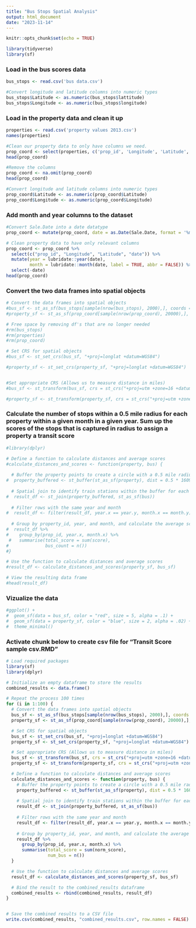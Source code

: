 ---
title: "Bus Stops Spatial Analysis"
output: html_document
date: "2023-11-14"
---

```{r setup, include=FALSE}
knitr::opts_chunk$set(echo = TRUE)
```

```{r}
library(tidyverse)
library(sf)
```

### Load in the bus scores data
```{r}
bus_stops <- read.csv('bus data.csv')

#Convert longitude and latitude columns into numeric types
bus_stops$Latitude <- as.numeric(bus_stops$lattitude) 
bus_stops$Longitude <- as.numeric(bus_stops$longitude)
```

### Load in the property data and clean it up
```{r}
properties <- read.csv('property values 2013.csv')
names(properties)

#Clean our property data to only have columns we need.
prop_coord <- select(properties, c('prop_id', 'Longitude', 'Latitude', 'Sale.Date'))
head(prop_coord)

#Remove the columns
prop_coord <- na.omit(prop_coord)
head(prop_coord)

#Convert longitude and latitude columns into numeric types
prop_coord$Latitude <- as.numeric(prop_coord$Latitude) 
prop_coord$Longitude <- as.numeric(prop_coord$Longitude)
```

### Add month and year columns to the dataset
```{r}
#Convert Sale.Date into a date datatype
prop_coord <- mutate(prop_coord, date = as.Date(Sale.Date, format = '%m/%d/%Y'))

# Clean property data to have only relevant columns
prop_coord <- prop_coord %>%
  select(c("prop_id", "Longitude", "Latitude", "date")) %>%
  mutate(year = lubridate::year(date),
         month = lubridate::month(date, label = TRUE, abbr = FALSE)) %>%
  select(-date)
head(prop_coord)
```

### Convert the two data frames into spatial objects
```{r}

# Convert the data frames into spatial objects
#bus_sf <- st_as_sf(bus_stops[sample(nrow(bus_stops), 2000),], coords = c("longitude", #"lattitude"))
#property_sf <- st_as_sf(prop_coord[sample(nrow(prop_coord), 20000),], coords = c('Longitude', #'Latitude'))

# Free space by removing df's that are no longer needed
#rm(bus_stops)
#rm(properties)
#rm(prop_coord)

# Set CRS for spatial objects
#bus_sf <- st_set_crs(bus_sf, "+proj=longlat +datum=WGS84")

#property_sf <- st_set_crs(property_sf, "+proj=longlat +datum=WGS84")


#Set appropriate CRS (Allows us to measure distance in miles)
#bus_sf <- st_transform(bus_sf, crs = st_crs("+proj=utm +zone=16 +datum=WGS84 +units=m #+no_defs"))

#property_sf <- st_transform(property_sf, crs = st_crs("+proj=utm +zone=16 +datum=WGS84 +units=m #+no_defs"))
```

### Calculate the number of stops within a 0.5 mile radius for each property within a given month in a given year. Sum up the scores of the stops that is captured in radius to assign a property a transit score
```{r}
#library(dplyr)

# Define a function to calculate distances and average scores
#calculate_distances_and_scores <- function(property, bus) {
  
  # Buffer the property points to create a circle with a 0.5 mile radius
#  property_buffered <- st_buffer(st_as_sf(property), dist = 0.5 * 1609.34)  # 1 mile = 1609.34 #meters
  
  # Spatial join to identify train stations within the buffer for each property
#  result_df <- st_join(property_buffered, st_as_sf(bus))
  
  # Filter rows with the same year and month
#  result_df <- filter(result_df, year.x == year.y, month.x == month.y)
  
  # Group by property_id, year, and month, and calculate the average score
#  result_df %>%
#    group_by(prop_id, year.x, month.x) %>%
 #   summarise(total_score = sum(score),
#              bus_count = n())
#}

# Use the function to calculate distances and average scores
#result_df <- calculate_distances_and_scores(property_sf, bus_sf)

# View the resulting data frame
#head(result_df)
```
### Vizualize the data
```{r}
#ggplot() +
#  geom_sf(data = bus_sf, color = "red", size = 5, alpha = .1) +
#  geom_sf(data = property_sf, color = "blue", size = 2, alpha = .02) +
#  theme_minimal()
```

### Activate chunk below to create csv file for "Transit Score sample csv.RMD"
```{r}

# Load required packages
library(sf)
library(dplyr)

# Initialize an empty dataframe to store the results
combined_results <- data.frame()

# Repeat the process 100 times
for (i in 1:100) {
  # Convert the data frames into spatial objects
  bus_sf <- st_as_sf(bus_stops[sample(nrow(bus_stops), 2000),], coords = c("longitude", "lattitude"))
  property_sf <- st_as_sf(prop_coord[sample(nrow(prop_coord), 20000),], coords = c('Longitude', 'Latitude'))

  # Set CRS for spatial objects
  bus_sf <- st_set_crs(bus_sf, "+proj=longlat +datum=WGS84")
  property_sf <- st_set_crs(property_sf, "+proj=longlat +datum=WGS84")

  # Set appropriate CRS (Allows us to measure distance in miles)
  bus_sf <- st_transform(bus_sf, crs = st_crs("+proj=utm +zone=16 +datum=WGS84 +units=m +no_defs"))
  property_sf <- st_transform(property_sf, crs = st_crs("+proj=utm +zone=16 +datum=WGS84 +units=m +no_defs"))

  # Define a function to calculate distances and average scores
  calculate_distances_and_scores <- function(property, bus) {
    # Buffer the property points to create a circle with a 0.5 mile radius
    property_buffered <- st_buffer(st_as_sf(property), dist = 0.5 * 1609.34)  # 1 mile = 1609.34 meters
    
    # Spatial join to identify train stations within the buffer for each property
    result_df <- st_join(property_buffered, st_as_sf(bus))
    
    # Filter rows with the same year and month
    result_df <- filter(result_df, year.x == year.y, month.x == month.y)
    
    # Group by property_id, year, and month, and calculate the average score
    result_df %>%
      group_by(prop_id, year.x, month.x) %>%
      summarise(total_score = sum(norm_score),
                num_bus = n())
  }

  # Use the function to calculate distances and average scores
  result_df <- calculate_distances_and_scores(property_sf, bus_sf)

  # Bind the result to the combined_results dataframe
  combined_results <- rbind(combined_results, result_df)
}


# Save the combined results to a CSV file
write.csv(combined_results, "combined_results.csv", row.names = FALSE)
```
